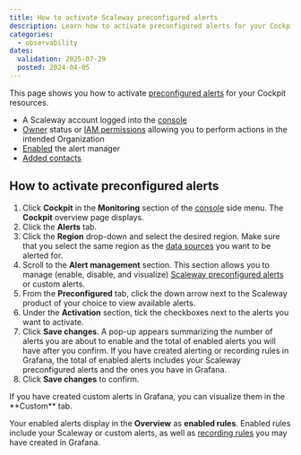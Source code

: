 ```yaml
---
title: How to activate Scaleway preconfigured alerts
description: Learn how to activate preconfigured alerts for your Cockpit resources using the Scaleway console.
categories:
  - observability
dates:
  validation: 2025-07-29
  posted: 2024-04-05
---
```




This page shows you how to activate [preconfigured alerts](/cockpit/concepts/#preconfigured-alerts) for your Cockpit resources.

<Requirements />

  - A Scaleway account logged into the [console](https://console.scaleway.com)
  - [Owner](/iam/concepts/#owner) status or [IAM permissions](/iam/concepts/#permission) allowing you to perform actions in the intended Organization
  - [Enabled](/cockpit/how-to/enable-alert-manager/) the alert manager
  - [Added contacts](/cockpit/how-to/add-contact-points/)

## How to activate preconfigured alerts

1. Click **Cockpit** in the **Monitoring** section of the [console](https://console.scaleway.com/) side menu. The **Cockpit** overview page displays.
2. Click the **Alerts** tab.
3. Click the **Region** drop-down and select the desired region.
      <Message type="important">
        Make sure that you select the same region as the [data sources](/cockpit/concepts/#data-sources) you want to be alerted for.
      </Message>
4. Scroll to the **Alert management** section. This section allows you to manage (enable, disable, and visualize) [Scaleway preconfigured alerts](/cockpit/concepts/#preconfigured-alerts) or custom alerts.
5. From the **Preconfigured** tab, click the down arrow next to the Scaleway product of your choice to view available alerts.
6. Under the **Activation** section, tick the checkboxes next to the alerts you want to activate.
7. Click **Save changes**. A pop-up appears summarizing the number of alerts you are about to enable and the total of enabled alerts you will have after you confirm.
    <Message type="tip">
     If you have created alerting or recording rules in Grafana, the total of enabled alerts includes your Scaleway preconfigured alerts and the ones you have in Grafana.
    </Message>
8. Click **Save changes** to confirm.

  <Message type="note">
   If you have created custom alerts in Grafana, you can visualize them in the **Custom** tab.
   <Lightbox image={CustomAlertsTab} alt="" />
  </Message>

Your enabled alerts display in the **Overview** as **enabled rules**. Enabled rules include your Scaleway or custom alerts, as well as [recording rules](/cockpit/concepts/#recording-rules) you may have created in Grafana.